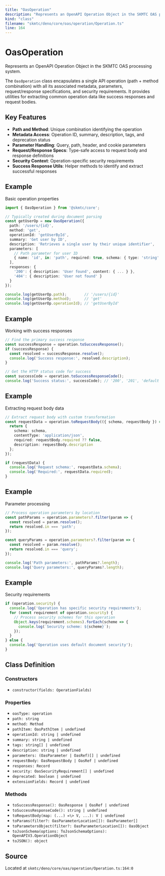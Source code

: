 ```yaml
---
title: "OasOperation"
description: "Represents an OpenAPI Operation Object in the SKMTC OAS processing system."
kind: "class"
filename: "skmtc/deno/core/oas/operation/Operation.ts"
line: 164
---
```


# OasOperation

Represents an OpenAPI Operation Object in the SKMTC OAS processing system.

The `OasOperation` class encapsulates a single API operation (path + method combination)
with all its associated metadata, parameters, request/response specifications, and
security requirements. It provides utilities for extracting common operation data
like success responses and request bodies.

## Key Features

- **Path and Method**: Unique combination identifying the operation
- **Metadata Access**: Operation ID, summary, description, tags, and deprecation status
- **Parameter Handling**: Query, path, header, and cookie parameters
- **Request/Response Specs**: Type-safe access to request body and response definitions
- **Security Context**: Operation-specific security requirements
- **Success Response Utils**: Helper methods to identify and extract successful responses


## Example

Basic operation properties
```typescript
import { OasOperation } from '@skmtc/core';

// Typically created during document parsing
const getUserOp = new OasOperation({
  path: '/users/{id}',
  method: 'get',
  operationId: 'getUserById',
  summary: 'Get user by ID',
  description: 'Retrieves a single user by their unique identifier',
  parameters: [
    // Path parameter for user ID
    { name: 'id', in: 'path', required: true, schema: { type: 'string' } }
  ],
  responses: {
    '200': { description: 'User found', content: { ... } },
    '404': { description: 'User not found' }
  }
});

console.log(getUserOp.path);        // '/users/{id}'
console.log(getUserOp.method);      // 'get'
console.log(getUserOp.operationId); // 'getUserById'
```


## Example

Working with success responses
```typescript
// Find the primary success response
const successResponse = operation.toSuccessResponse();
if (successResponse) {
  const resolved = successResponse.resolve();
  console.log('Success response:', resolved.description);
}

// Get the HTTP status code for success
const successCode = operation.toSuccessResponseCode();
console.log('Success status:', successCode); // '200', '201', 'default', etc.
```


## Example

Extracting request body data
```typescript
// Extract request body with custom transformation
const requestData = operation.toRequestBody(({ schema, requestBody }) => {
  return {
    schema: schema,
    contentType: 'application/json',
    required: requestBody.required ?? false,
    description: requestBody.description
  };
});

if (requestData) {
  console.log('Request schema:', requestData.schema);
  console.log('Required:', requestData.required);
}
```


## Example

Parameter processing
```typescript
// Process operation parameters by location
const pathParams = operation.parameters?.filter(param => {
  const resolved = param.resolve();
  return resolved.in === 'path';
});

const queryParams = operation.parameters?.filter(param => {
  const resolved = param.resolve();
  return resolved.in === 'query';
});

console.log('Path parameters:', pathParams?.length);
console.log('Query parameters:', queryParams?.length);
```


## Example

Security requirements
```typescript
if (operation.security) {
  console.log('Operation has specific security requirements');
  for (const requirement of operation.security) {
    // Process security schemes for this operation
    Object.keys(requirement.schemes).forEach(scheme => {
      console.log(`Security scheme: ${scheme}`);
    });
  }
} else {
  console.log('Operation uses default document security');
}
```

## Class Definition

### Constructors

- `constructor(fields: OperationFields)`

### Properties

- `oasType: operation`
- `path: string`
- `method: Method`
- `pathItem: OasPathItem | undefined`
- `operationId: string | undefined`
- `summary: string | undefined`
- `tags: string[] | undefined`
- `description: string | undefined`
- `parameters: (OasParameter | OasRef)[] | undefined`
- `requestBody: OasRequestBody | OasRef | undefined`
- `responses: Record`
- `security: OasSecurityRequirement[] | undefined`
- `deprecated: boolean | undefined`
- `extensionFields: Record | undefined`

### Methods

- `toSuccessResponse(): OasResponse | OasRef | undefined`
- `toSuccessResponseCode(): string | undefined`
- `toRequestBody(map: (...) =\> V, ...): V | undefined`
- `toParams(filter?: OasParameterLocation[]): OasParameter[]`
- `toParametersObject(filter?: OasParameterLocation[]): OasObject`
- `toJsonSchema(options: ToJsonSchemaOptions): OpenAPIV3.OperationObject`
- `toJSON(): object`

## Source

Located at `skmtc/deno/core/oas/operation/Operation.ts:164:0`

